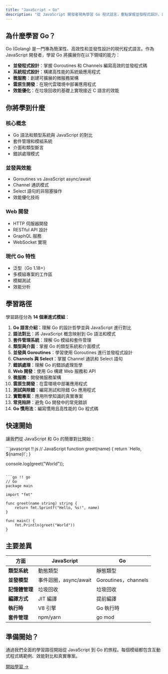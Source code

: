 ```yaml
---
title: "JavaScript → Go"
description: "從 JavaScript 開發者視角學習 Go 程式語言，重點掌握並發程式設計、系統程式設計和雲原生開發"
---
```


## 為什麼學習 Go？

Go (Golang) 是一門專為簡潔性、高效性和並發性設計的現代程式語言。作為 JavaScript 開發者，學習 Go 將擴展你在以下領域的能力：

- **並發程式設計**：掌握 Goroutines 和 Channels 編寫高效的並發程式碼
- **系統程式設計**：構建高性能的系統級應用程式
- **微服務**：創建可擴展的微服務架構
- **雲原生開發**：在現代雲環境中部署應用程式
- **效能優化**：在垃圾回收的基礎上實現接近 C 語言的效能

## 你將學到什麼

### 核心概念
- Go 語法和類型系統與 JavaScript 的對比
- 套件管理和模組系統
- 介面和類型斷言
- 錯誤處理模式

### 並發與效能
- Goroutines vs JavaScript async/await
- Channel 通訊模式
- Select 語句的非阻塞操作
- 效能優化技術

### Web 開發
- HTTP 伺服器開發
- RESTful API 設計
- GraphQL 服務
- WebSocket 實現

### 現代 Go 特性
- 泛型（Go 1.18+）
- 多模組專案的工作區
- 模糊測試
- 效能分析

## 學習路徑

學習路徑分為 **14 個漸進式模組**：

1. **Go 語言介紹**：理解 Go 的設計哲學並與 JavaScript 進行對比
2. **語法對比**：將 JavaScript 概念映射到 Go 語法和模式
3. **套件管理系統**：理解 Go 模組和套件管理
4. **類型與介面**：掌握 Go 的類型系統和介面模式
5. **並發與 Goroutines**：學習使用 Goroutines 進行並發程式設計
6. **Channels 與 Select**：掌握 Channel 通訊和 Select 語句
7. **錯誤處理**：理解 Go 的錯誤處理哲學
8. **Web 開發**：使用 Go 構建 Web 服務和 API
9. **微服務**：開發微服務架構
10. **雲原生開發**：在雲環境中部署應用程式
11. **測試與除錯**：編寫測試和除錯 Go 應用程式
12. **實戰專案**：應用所學知識的真實專案
13. **常見陷阱**：避免 Go 開發中的常見錯誤
14. **Go 慣用法**：編寫慣用且高性能的 Go 程式碼

## 快速開始

讓我們從 JavaScript 和 Go 的簡單對比開始：

<UniversalEditor title="Hello World 對比" compare={true}>
```javascript !! js
// JavaScript
function greet(name) {
    return `Hello, ${name}!`;
}

console.log(greet("World"));
```

```go !! go
// Go
package main

import "fmt"

func greet(name string) string {
    return fmt.Sprintf("Hello, %s!", name)
}

func main() {
    fmt.Println(greet("World"))
}
```
</UniversalEditor>

## 主要差異

| 方面 | JavaScript | Go |
|------|------------|----|
| **類型系統** | 動態類型 | 靜態類型 |
| **並發模型** | 事件迴圈，async/await | Goroutines，channels |
| **記憶體管理** | 垃圾回收 | 垃圾回收 |
| **編譯方式** | JIT 編譯 | 提前編譯 |
| **執行時** | V8 引擎 | Go 執行時 |
| **套件管理** | npm/yarn | go mod |

## 準備開始？

通過我們全面的學習路徑開始從 JavaScript 到 Go 的旅程。每個模組都包含互動式程式碼範例、效能對比和真實專案。

[開始學習 →](./js2go/module-00-go-introduction) 